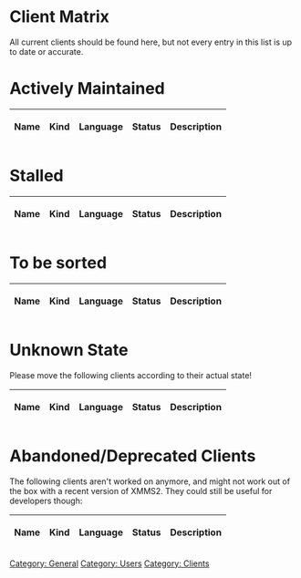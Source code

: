 = Client Matrix =

All current clients should be found here, but not every entry in this list is up to date or accurate.

= Actively Maintained =

{| class="wikitable"
!                  Name         || Kind || Language || Status || Description
{{ClientTableEntry|Abraca       | Graphical / GTK | C | in development | Usable client with collection support }}
{{ClientTableEntry|Etude        | Graphical / GTK | Python | in development | Client with graphical collection editor }}
{{ClientTableEntry|Remuco       | Mobile Phone / MIDP | JavaME, Python | in development | Remote control of XMMS2 with mobile devices supporting Bluetooth or WiFi and JavaME }}
{{ClientTableEntry|Konfetka     | Graphical / Qt4 | C++ | in development | The kid of XMMS1 and Amarok that spent too much time around Yakuake. }}
{{ClientTableEntry|kuechenstation| console / curses | Python | in development | text mode client with scrolling title, playlist and medialib query }}
{{ClientTableEntry|nymp         | console / curses | Python | in development | A graphical cli client providing a tree view on your collection.  }}
{{ClientTableEntry|XMMS2 CLI client| console | C | in development | feature-rich, basic client that comes with XMMS2 }}
{{ClientTableEntry|j. xmms(2)viewer | console / curses | C++ | development stalled (2010-12) | simple playlist viewer (no editing) }}
{{ClientTableEntry|XMMS2tray    | Tray Icon / GTK | Python | development stalled (2010-11) | *nix GTK+2 system tray integration }}
{{ClientTableEntry|SeaSerpent   | Graphical / QT4 | Python | development stalled (2010-09) | In version 1.0; stable - should not crash.  Always in development since always looking for new features ;-) }}
{{ClientTableEntry|sisy         | Console | C | development stalled (2010-08) | Simple syntax collection pattern parser }}
{{ClientTableEntry|LXMusic      | Graphical / GTK | C | development stalled (2010-04) | Very simple player, integrated into LXDE }}
{{ClientTableEntry|SeMMiX       | Graphical / GTK | C | Rewrite, development stalled (2010-04) | Client for media servers with xmms2 support. It allows to connect to several servers at the same time. }}
{{ClientTableEntry|xmms2swi     | Browser / Webclient | PHP | development stalled (2010-04) | Simple web interface, small and works well with ALL browsers! }}
{{ClientTableEntry|Flexmms2     | Graphical / GTK | Python | development stalled (2010-03) | Main goal is to create a powerful and customizable mediabrowser (already usable) }}
{{ClientTableEntry|ccx2         | Console / ncurses | Python | development stalled (2010-03) | Customizable console client with good support for playlists and searching }}
{{ClientTableEntry|Spring       | Graphical / Qt4 | Python | development stalled (2010-03) | multi-featured client with different media browsers }}
{{ClientTableEntry|Promoe       | Graphical / QT4 (Skinnable) | C++ | development stalled (2010-03) | Clone of classic Winamp / XMMS }}
{{ClientTableEntry|Sonus        | Graphical / QT4 | Python | development stalled (2010-02) | Simple, yet full-featured player }}
{{ClientTableEntry|Euphoria     | Graphical / EFL | Ruby | rewrite | Slick themeable client }}
{{ClientTableEntry|eq           | Graphical / GTK | Python | in development | Simple equalizer frontend }}
{{ClientTableEntry|gkrellxmms2  | GKrellM2 Plugin | C | in development | feature-rich enhancement of GKrellM2 }}
{{ClientTableEntry|gxmms2       | Graphical / GTK | C | in development | Lightweight, basic player with playlist editor }}
{{ClientTableEntry|Harald       | Mobile Phone / Bluetooth | JavaME/C | in development | Player running on Java capable mobile phone }}
|}

= Stalled =

{| class="wikitable"
!                  Name         || Kind || Language || Status || Description
{{ClientTableEntry|Muxic        | Graphical / Cocoa | Obj-C | development stalled (2009-11) | Minimal windowshade for Mac OS X }}
{{ClientTableEntry|xmms2-hotkey | Hotkeys (X11/console) | C++ | stable (since 2009-08) | Control XMMS2 via X11 and/or console keys/mouse, supports multi-key combinations }}
{{ClientTableEntry|Azrael       | Graphical / GTK | C | development stalled (2009-07) | Basic player with nice additions }}
{{ClientTableEntry|lagn         | Emacs Mode | emacs-lisp | development stalled (2009-07) | Control XMMS2 within emacs }}
{{ClientTableEntry|gx2ctl       | Gnome x2 control | C | development stalled (2009-01) - "works for her" | the Drag'n'Drop client for your girlfriend }}
{{ClientTableEntry|JukX         | Graphical / GTK | Python | development stalled (2009-01) | touchscreen orientated  concept }}
{{ClientTableEntry|SAXm2s       | Graphical / QT | Python | development stalled (2008-10) | Simplicistic player }}
{{ClientTableEntry|vimxmms2     | Vim Plugin | Python | development stalled (2008-09) | A XMMS2 client for Vim }}
{{ClientTableEntry|GNOME Do     | GNOME Do plugin| C# | development stalled (2008-07) | Allows xmms2 to be accessed and controlled by GNOME Do }}
{{ClientTableEntry|Crystalxmms  | Graphical | Java | development stalled (2008-02) | Look based on crystal icons }}
{{ClientTableEntry|Insanity     | Graphical / GTK | Python | development stalled (2007-11) | Simple but complete player }}
{{ClientTableEntry|Chalyx       | Library | Python | development stalled (2007-10) | Flexible modular library for XMMS2/MPD clients }}
{{ClientTableEntry|XmmsDeskbar  | Gnome Deskbar Plugin | Python | development stalled (2007-10) | When typing in the input field of deskbar, albums, songs and artists are queried }}
{{ClientTableEntry|Esperanza    | Graphical / QT4 | C++ | development stalled (2007-08) | Lightweight, basic player }}
{{ClientTableEntry|Blastwave    | Graphical / GTK | C | development stalled (2007-06)| Experimental XMMS2 client }}
{{ClientTableEntry|Sopran       | Graphical / GTK | Ruby | development stalled (2007-06) | Simple player with plugin system }}
{{ClientTableEntry|gx2osd       | On-Screen Display (GTK) | C++ | development stalled (2007-05) | Skinnable on-screen display }}
{{ClientTableEntry|radiobar     | Graphical / GTK | Ruby | development stalled (2007-05) | Simple toolbar for radio dj usage. }}
{{ClientTableEntry|Cocopapa     | Console | C | development stalled (2007-04) | Complex Collection Pattern Parser }}
{{ClientTableEntry|Eloquence    | Plugin for E17 | C | development stalled (2006-12) | themeable desktop module }}
{{ClientTableEntry|snett        | Graphical / GTK | Ruby | development stalled (2006-10) | Desktop icon providing simple operations }}
{{ClientTableEntry|TurboX2      | Browser / Webclient | Python, JS | development stalled (2006-ish) | Lets you control XMMS2 via your Webbrowser }}

|}

= To be sorted =

{| class="wikitable"
!                  Name         || Kind || Language || Status || Description
{{ClientTableEntry|lxmms2       | IR remote control (LIRC) | C | in development | Control XMMS2 with your remote control }}
{{ClientTableEntry|Wmxmms2      | Dockapp | C | stable | Client dockapp for WindowMaker or any other dockapp-capable windowmanager }}
{{ClientTableEntry|x2c          | console | ruby | stable (since 2007-06) | little rubyistic console client with advanced features}}
{{ClientTableEntry|XMMS2Musica  | Graphical / Cairo (skinnable) | Python | in development | Template-alike simple skinned player }}
{{ClientTableEntry|xmms2-freedb | Console | C++ | in development | CD database client, updates cdda:// medialib entries}}
{{ClientTableEntry|xmms2-mpris-bridge| console / dbus | Python | in development | Provides a MPRIS interface for XMMS2 }}
{{ClientTableEntry|xmms2-notify| Graphical / libnotify | C | in development | Provides desktop notifications }}
{{ClientTableEntry|xmms2-osd| On-Screen Display / XOSD | Python | rewrite, in development | Simple song info on-screen display }}
{{ClientTableEntry|xmms2-pidgin| Pidgin Plugin | C | mostly stable | Pidgin plugin to display current song }}
{{ClientTableEntry|xmms2-web| Browser / Webclient | Python | mostly stable | Web 1.0 interface suitable for text clients. }}
{{ClientTableEntry|xmms2_jump| Quick Search (GTK/curses) | C++ | in development | Let's you search your playlist in real time. }}
{{ClientTableEntry|XMMS2-Scrobbler| AudioScrobbler | Ruby | in development | Submits playing data to AudioScrobbler/Last.FM }}
{{ClientTableEntry|XMMS2 Webterface| Browser / Webclient | Ruby | in development | eRuby templated, skinnable, simple web 1.0 client}}
{{ClientTableEntry|Xmms Weighted Shuffle| Non Interactive/Playlist | Ruby | in development | Manage a playlist as a party shuffle with complex rules  }}
|}

= Unknown State =

Please move the following clients according to their actual state!


{| class="wikitable"
! Name || Kind || Language || Status || Description
{{ClientTableEntry|AlbumThing| Graphical / GTK | Python | website unreachable | Simple, Album oriented client }}
{{ClientTableEntry|Camio| Graphical / GTK | Python | website unreachable | Small dock with basic commands }}
{{ClientTableEntry|ixmms2| Irssi Plugin | Perl | website unreachable | Control and query xmms2 within irssi }}
{{ClientTableEntry|juxtapose| Graphical / GTK | Python | development stalled(?) | very simple, basic player }}
{{ClientTableEntry|perlamp| ? | ? | Vaporware? | should be a front-end supporting Wxxamp modern skins }}
{{ClientTableEntry|Shellac| Graphical / GTK | Python | Last update over two years ago | highly customizable player }}
{{ClientTableEntry|xmms2_blue| Mobile Phone / Bluetooth | C | probably abandoned | Player working with SonyEriccson mobile phone }}
{{ClientTableEntry|XMMS2-AMP| Graphical / Skinnable | ? | vaporware | Resembles good ol' XMMS }}
{{ClientTableEntry|exmms2| Graphical/ EWL/EFL | C | website password locked? | usable, but edit makefile, basic functionality }}
{{ClientTableEntry|xmms2joystick| Joystick | C | website unreachable | Control XMMS2 with a joystick device }}
{{ClientTableEntry|Dabra| Graphical / libnotify | C | website unreachable | Provides desktop notifications }}
{{ClientTableEntry|EkoXMMS2| X-Chat Plugin | C | webiste overwritten? | Small player integrated into X-Chat }}
{{ClientTableEntry|xmms2Plugin| Plugin for irssi | C++ | website unreachable | Control and query xmms2 within irssi }}
|}

= Abandoned/Deprecated Clients =

The following clients aren't worked on anymore, and might not work out of the box with a recent version of XMMS2. They could still be useful for developers though:

{| class="wikitable"
! Name || Kind || Language || Status || Description
{{ClientTableEntry|nyello       | console, interactive | C++ | discontinued | powerful pseudo-shell interface, now being merged with the [[New_korving_CLI | new korving CLI]] }}
{{ClientTableEntry|bluegroove| Graphical / GTK | Ruby | discontinued | Typical player with queueing support }}
{{ClientTableEntry|fvwm2xmms| Plugin for FVWM | C | website is gone | Basic display to be integrated into FVWM desktop }}
{{ClientTableEntry|medialib-ui| Graphical / Qt | Python | abandoned | Standalone medialib and playlist client.}}
{{ClientTableEntry|nxmms2| console / ncurses | C | doesn't compile anymore | rudimentary player functionality }}
{{ClientTableEntry|RXmms2| Graphical / GTK+2 (Skinnable) | Ruby | deprecated (use Euphoria) | XMMS/Winamp/BMP clone }}
{{ClientTableEntry|Shhh| Graphical / GNUStep | C | unavailable | Little Player for the GNUStep desktop }}
{{ClientTableEntry|x2cp| console / ncurses | C++ | last version May 2006 | rudimentary player functionality }}
{{ClientTableEntry|X4X| Graphical / XWidgets | Java | discontinued | Almost complete player, works with Java Webstart }}
{{ClientTableEntry|xmms2curses| console / curses | C | abandoned? | curses client }}
{{ClientTableEntry|xmms2play| Graphical / GTK | C | abandoned | Minimalist GTK2 xmms2 client written in C.}}
{{ClientTableEntry|xmms2-shell| console | Python | abandoned | Interactive shell client for XMMS2 }}
{{ClientTableEntry|XMMS2Curse| console / ncurses | Python | abandoned | Client with ncurses UI }}
{{ClientTableEntry|XMMS2www| Web | PHP | vaporware | Unknown }}
{{ClientTableEntry|XMMS2 xml-rpc| Web? | Ruby | haunted | Client that acts as an xml-rpc server }}
{{ClientTableEntry|XMMbaSh2     | console | bash | in development | A single line bash client, enables all features of current XMMS2 CLI client}}
|}

[[Category: General]]
[[Category: Users]]
[[Category: Clients]]